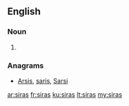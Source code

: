 ==English==

===Noun===
{{head|en|noun plural form}}

# {{plural of|sira|lang=en}}

===Anagrams===
* [[Arsis#English|Arsis]], [[saris#English|saris]], [[Sarsi#English|Sarsi]]

[[ar:siras]]
[[fr:siras]]
[[ku:siras]]
[[lt:siras]]
[[my:siras]]